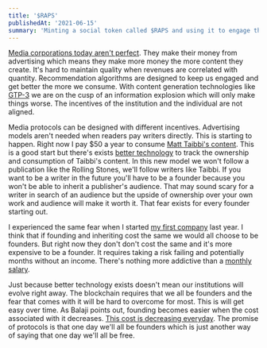 ```yaml
---
title: '$RAPS'
publishedAt: '2021-06-15'
summary: 'Minting a social token called $RAPS and using it to engage the Raptors Republic community.'
---
```


[Media corporations today aren't perfect](https://medium.com/@balajis/citations-for-the-recode-handshake-debunking-b2751adc7e69). They make their money from advertising which means they make more money the more content they create. It's hard to maintain quality when revenues are correlated with quantity. Recommendation algorithms are designed to keep us engaged and get better the more we consume. With content generation technologies like [GTP-3](https://openai.com/blog/gpt-3-apps/) we are on the cusp of an information explosion which will only make things worse. The incentives of the institution and the individual are not aligned.

Media protocols can be designed with different incentives. Advertising models aren't needed when readers pay writers directly. This is starting to happen. Right now I pay $50 a year to consume [Matt Taibbi's content](https://taibbi.substack.com/). This is a good start but there's exists [better technology](https://mintgate.gitbook.io/tpp/) to track the ownership and consumption of Taibbi's content. In this new model we won't follow a publication like the Rolling Stones, we'll follow writers like Taibbi. If you want to be a writer in the future you'll have to be a founder because you won't be able to inherit a publisher's audience. That may sound scary for a writer in search of an audience but the upside of ownership over your own work and audience will make it worth it. That fear exists for every founder starting out.

I experienced the same fear when I started [my first company](https://www.conversify.ai/) last year. I think that if founding and inheriting cost the same we would all choose to be founders. But right now they don't don't cost the same and it's more expensive to be a founder. It requires taking a risk failing and potentially months without an income. There's nothing more addictive than a [monthly salary](https://www.amazon.ca/Nassim-Nicholas-Taleb-addictions-carbohydrates/dp/B0857BR1WN).

Just because better technology exists doesn't mean our institutions will evolve right away. The blockchain requires that we all be founders and the fear that comes with it will be hard to overcome for most. This is will get easy over time. As Balaji points out, founding becomes easier when the cost associated with it decreases. [This cost is decreasing everyday](https://www.navalmanack.com/secret-sections/building-startups). The promise of protocols is that one day we'll all be founders which is just another way of saying that one day we'll all be free.
